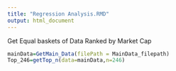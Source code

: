 ```yaml
---
title: "Regression Analysis.RMD"
output: html_document
---
```

Get Equal baskets of Data Ranked by Market Cap
```r
mainData=GetMain_Data(filePath = MainData_filepath)
Top_246=getTop_n(data=mainData,n=246)
```











